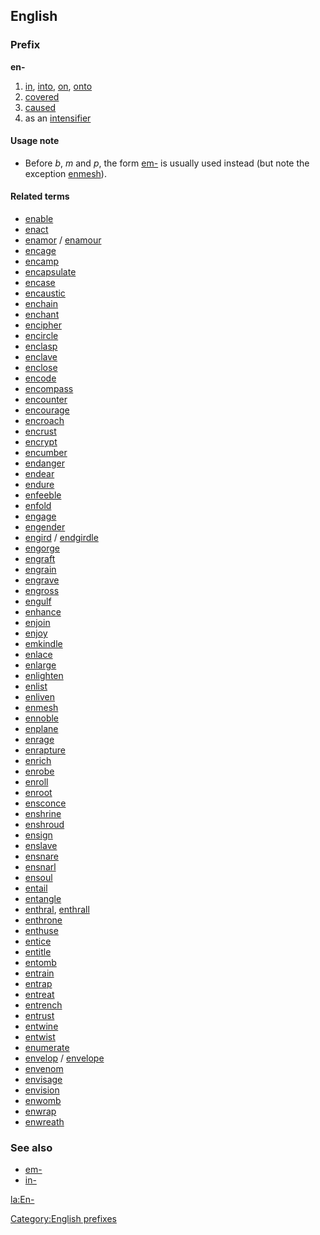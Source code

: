 ==English==
===Prefix===
'''en-'''

# [[in]], [[into]], [[on]], [[onto]]
# [[covered]]
# [[caused]]
# as an [[intensifier]]

====Usage note====
*Before ''b'', ''m'' and ''p'', the form [[em-]] is usually used instead (but note the exception [[enmesh]]).

====Related terms====
*[[enable]]
*[[enact]]
*[[enamor]] / [[enamour]]
*[[encage]]
*[[encamp]]
*[[encapsulate]]
*[[encase]]
*[[encaustic]]
*[[enchain]]
*[[enchant]]
*[[encipher]]
*[[encircle]]
*[[enclasp]]
*[[enclave]]
*[[enclose]]
*[[encode]]
*[[encompass]]
*[[encounter]]
*[[encourage]]
*[[encroach]]
*[[encrust]]
*[[encrypt]]
*[[encumber]]
*[[endanger]]
*[[endear]]
*[[endure]]
*[[enfeeble]]
*[[enfold]]
*[[engage]]
*[[engender]]
*[[engird]] / [[endgirdle]]
*[[engorge]]
*[[engraft]]
*[[engrain]]
*[[engrave]]
*[[engross]]
*[[engulf]]
*[[enhance]]
*[[enjoin]]
*[[enjoy]]
*[[emkindle]]
*[[enlace]]
*[[enlarge]]
*[[enlighten]]
*[[enlist]]
*[[enliven]]
*[[enmesh]]
*[[ennoble]]
*[[enplane]]
*[[enrage]]
*[[enrapture]]
*[[enrich]]
*[[enrobe]]
*[[enroll]]
*[[enroot]]
*[[ensconce]]
*[[enshrine]]
*[[enshroud]]
*[[ensign]]
*[[enslave]]
*[[ensnare]]
*[[ensnarl]]
*[[ensoul]]
*[[entail]]
*[[entangle]]
*[[enthral]], [[enthrall]]
*[[enthrone]]
*[[enthuse]]
*[[entice]]
*[[entitle]]
*[[entomb]]
*[[entrain]]
*[[entrap]]
*[[entreat]]
*[[entrench]]
*[[entrust]]
*[[entwine]]
*[[entwist]]
*[[enumerate]]
*[[envelop]] / [[envelope]]
*[[envenom]]
*[[envisage]]
*[[envision]]
*[[enwomb]]
*[[enwrap]]
*[[enwreath]]

===See also===
*[[em-]]
*[[in-]]

[[Category:English prefixes]]

[[la:En-]]